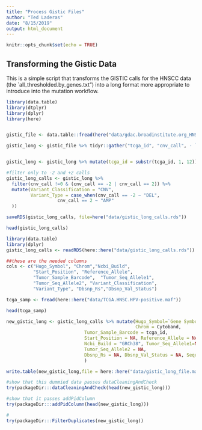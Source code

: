 ```yaml
---
title: "Process Gistic Files"
author: "Ted Laderas"
date: "8/15/2019"
output: html_document
---
```


```r
knitr::opts_chunk$set(echo = TRUE)
```

## Transforming the Gistic Data

This is a simple script that transforms the GISTIC calls for the HNSCC data (the `all_thresholded.by_genes.txt") into a long format more appropriate to introduce into the mutation workflow.

```r
library(data.table)
library(dtplyr)
library(dplyr)
library(here)


gistic_file <- data.table::fread(here("data/gdac.broadinstitute.org_HNSC-TP.CopyNumber_Gistic2.Level_4.2012122100.0.0/all_thresholded.by_genes.txt"))

gistic_long <- gistic_file %>% tidyr::gather("tcga_id", "cnv_call", - `Gene Symbol`, - `Locus ID`, -Cytoband) 


gistic_long <- gistic_long %>% mutate(tcga_id = substr(tcga_id, 1, 12)) %>% filter(cnv_call != 0)

#filter only to -2 and +2 calls
gistic_long_calls <- gistic_long %>% 
  filter(cnv_call !=0 & (cnv_call == -2 | cnv_call == 2)) %>%
  mutate(Variant_Classification = "CNV", 
         Variant_Type = case_when(cnv_call == -2 ~ "DEL",
                   cnv_call == 2 ~ "AMP"
  ))

saveRDS(gistic_long_calls, file=here("data/gistic_long_calls.rds"))

```


```r
head(gistic_long_calls)
```

```r
library(data.table)
library(dplyr)
gistic_long_calls <- readRDS(here::here("data/gistic_long_calls.rds"))

##these are the needed columns
cols <- c("Hugo_Symbol", "Chrom","Ncbi_Build", 
          "Start_Position", "Reference_Allele", 
          "Tumor_Sample_Barcode",  "Tumor_Seq_Allele1", 
          "Tumor_Seq_Allele2", "Variant_Classification", 
          "Variant_Type", "Dbsnp_Rs","Dbsnp_Val_Status")

tcga_samp <- fread(here::here("data/TCGA.HNSC.HPV-positive.maf"))

head(tcga_samp)

new_gistic_long <- gistic_long_calls %>% mutate(Hugo_Symbol=`Gene Symbol`, 
                                                Chrom = Cytoband, 
                             Tumor_Sample_Barcode = tcga_id, 
                             Start_Position = NA, Reference_Allele = NA,
                             Ncbi_Build = "GRCh38", Tumor_Seq_Allele1=NA, 
                             Tumor_Seq_Allele2 = NA, 
                             Dbsnp_Rs = NA, Dbsnp_Val_Status = NA, Sequencer=NA
                             )

write.table(new_gistic_long,file = here::here("data/gistic_long_file.maf"), sep="\t", row.names = FALSE)

#show that this dummied data passes dataCleaningAndCheck
try(packageDir:::dataCleaningAndCheck(head(new_gistic_long)))

#show that it passes addPidColumn
try(packageDir:::addPidColumn(head(new_gistic_long)))

#
try(packageDir:::FilterDuplicates(new_gistic_long))
```